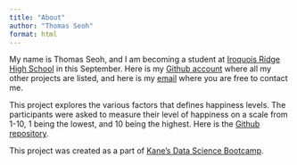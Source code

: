 ```yaml
---
title: "About"
author: "Thomas Seoh"
format: html
---
```


My name is Thomas Seoh, and I am becoming a student at [Iroquois Ridge High School](https://irs.hdsb.ca/) in this September. Here is my [Github account](https://github.com/tdwseoh) where all my other projects are listed, and here is my [email](https://mail.google.com/mail/u/0/?fs=1&to=tommyseoh@gmail.com&tf=cm) where you are free to contact me.

This project explores the various factors that defines happiness levels. The participants were asked to measure their level of happiness on a scale from 1-10, 1 being the lowest, and 10 being the highest. Here is the [Github repository](https://github.com/tdwseoh/world-happiness).

This project was created as a part of [Kane’s Data Science Bootcamp](https://bootcamp.davidkane.info/).

